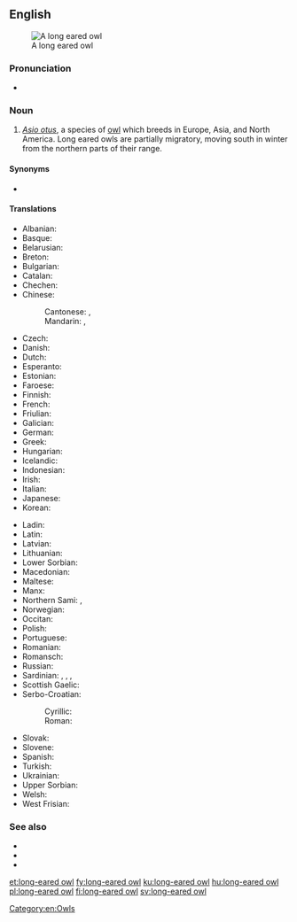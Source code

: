 ==English==
[[Image:Waldohreule_in_freier_Wildbahn.jpg|thumb|A long eared owl]]

===Pronunciation===
* {{a|UK}} {{IPA|/ˌlɒŋɪədˈaʊl/|lang=en}}

===Noun===
{{en-noun|head=[[long]]-[[eared]] [[owl]]}}

# ''[[Asio otus]]'', a species of [[owl]] which breeds in Europe, Asia, and North America. Long eared owls are partially migratory, moving south in winter from the northern parts of their range.

====Synonyms====
* {{taxlink|Strix otus|species|noshow=1|ver=160930}} {{qualifier|former taxonomic name}}

====Translations====
{{trans-top|Asio otus}}
* Albanian: {{t|sq|bufi veshgjatë}}
* Basque: {{t|eu|hontz ertain}}
* Belarusian: {{t|be|вушастая сава|sc=Cyrl}}
* Breton: {{t|br|toud penn-kazh}}
* Bulgarian: {{t|bg|горска ушата сова|tr=[[gorska ušata sova]]|sc=Cyrl}}
* Catalan: {{t|ca|mussol banyut}}
* Chechen: {{t|ce|бухIа}}
* Chinese:
*: Cantonese: {{t|yue|長耳鴞|sc=Hani}}, {{t|yue|长耳鸮|tr=coeng4 ji5 hiu1|sc=Hani}}
*: Mandarin: {{t+|cmn|長耳鴞|sc=Hani}}, {{t+|cmn|长耳鸮|tr=cháng'ěrxiāo|sc=Hani}}
* Czech: {{t|cs|kalous}}
* Danish: {{t+|da|skovhornugle}}
* Dutch: {{t|nl|ransuil|m}}
* Esperanto: {{t|eo|orelstrigo}}
* Estonian: {{t|et|kőrvukräts}}
* Faroese: {{t|fo|kattúla}}
* Finnish: {{t+|fi|sarvipöllö}}
* French: {{t|fr|hibou moyen duc|m}}
* Friulian: {{t|fur|çus}}
* Galician: {{t|gl|bufo pequeno}}
* German: {{t+|de|Waldohreule|f}}
* Greek: {{t+|el|νανόμπουφος|sc=Grek}}
* Hungarian: {{t+|hu|erdei fülesbagoly}}
* Icelandic: {{t+|is|eyrugla}}
* Indonesian: {{t-needed|id}}
* Irish: {{t|ga|ceann cait}}
* Italian: {{t|it|gufo comune}}
* Japanese: {{t|ja|虎斑木菟}}
* Korean: {{t+|ko|부엉이|sc=Kore}}
{{trans-mid}}
* Ladin: {{t|lld|ciuita}}
* Latin: {{t|la|Asio otus}}
* Latvian: {{t|lv|ausainā pūce}}
* Lithuanian: {{t|lt|mažasis apuokas}}
* Lower Sorbian:
* Macedonian: {{t|mk|мал був|tr=[[mal buv]]|sc=Cyrl}}
* Maltese: {{t+|mt|qattus}}
* Manx: {{t|gv|hullad eairkagh|f}}
* Northern Sami: {{t|se|bealljeloađgu}}, {{t|se|bealljeloatku}}
* Norwegian: {{t|no|hornugle}}
* Occitan: {{t+|oc|duganèl}}
* Polish: {{t|pl|sowa szara}}
* Portuguese: {{t|pt|mocho-pequeno|m}}
* Romanian: {{t|ro|ciuf de pădure|m}}
* Romansch: {{t|rm|piv mesaun}}
* Russian: {{t|ru|ушастая сова́}}
* Sardinian: {{t|sc|cuccumeu}}, {{t|sc|cuccummiau}}, {{t|sc|cuccu}}, {{t|sc|cuccumeò}}
* Scottish Gaelic: {{t|gd|comhachag-adharcach|f}}
* Serbo-Croatian:
*: Cyrillic: {{t|sh|мала ушара}}
*: Roman: {{t+|sh|mala ušara}}
* Slovak: {{t|sk|myšiarka ušatá}}
* Slovene: {{t|sl|mala uharica}}
* Spanish: {{t|es|búho chico}}
* Turkish: {{t+|tr|kulaklı orman baykuşu}}
* Ukrainian: {{t|uk|сова вухата|sc=Cyrl}}
* Upper Sorbian: {{t|hsb|lěsawa}}
* Welsh: {{t|cy|tylluan gorniog}}
* West Frisian: {{t|fy|hoarnûle}}
{{trans-bottom}}

===See also===
* {{projectlink|wikipedia}}
* {{specieslite|Asio otus}}
* {{commonslite|Asio otus}}

[[Category:en:Owls]]

[[et:long-eared owl]]
[[fy:long-eared owl]]
[[ku:long-eared owl]]
[[hu:long-eared owl]]
[[pl:long-eared owl]]
[[fi:long-eared owl]]
[[sv:long-eared owl]]